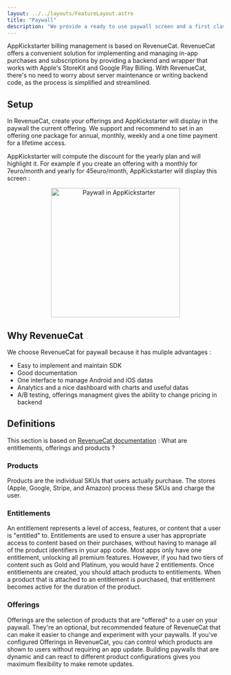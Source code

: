 ```yaml
---
layout: ../../layouts/FeatureLayout.astro
title: "Paywall"
description: "We provide a ready to use paywall screen and a first class RevenueCat integration"
---
```


AppKickstarter billing management is based on RevenueCat.
RevenueCat offers a convenient solution for implementing and managing in-app purchases and subscriptions by providing a backend and wrapper 
that works with Apple's StoreKit and Google Play Billing. 
With RevenueCat, there's no need to worry about server maintenance or writing backend code, as the process is simplified and streamlined.

## Setup

In RevenueCat, create your offerings and AppKickstarter will display in the paywall the current offering. 
We support and recommend to set in an offering one package for annual, monthly, weekly and a one time payment for a lifetime access.

AppKickstarter will compute the discount for the yearly plan and will highlight it. 
For example if you create an offering with a monthly for 7euro/month and yearly for 45euro/month, AppKickstarter will display this screen :
<p align="center"> 
 <img src="/images/paywall.jpeg" alt="Paywall in AppKickstarter" width="300" /> 
</p>

## Why RevenueCat

We choose RevenueCat for paywall because it has muliple advantages : 
- Easy to implement and maintain SDK
- Good documentation
- One interface to manage Android and iOS datas 
- Analytics and a nice dashboard with charts and useful datas
- A/B testing, offerings managment gives the ability to change pricing in backend

## Definitions

This section is based on [RevenueCat documentation](https://www.revenuecat.com/docs/entitlements) :
What are entitlements, offerings and products ?

### Products

Products are the individual SKUs that users actually purchase. The stores (Apple, Google, Stripe, and Amazon) process these SKUs and charge the user.

### Entitlements

An entitlement represents a level of access, features, or content that a user is "entitled" to.
Entitlements are used to ensure a user has appropriate access to content based on their purchases, without having to manage all of the product identifiers in your app code.
Most apps only have one entitlement, unlocking all premium features. However, if you had two tiers of content such as Gold and Platinum, you would have 2 entitlements.
Once entitlements are created, you should attach products to entitlements.
When a product that is attached to an entitlement is purchased, that entitlement becomes active for the duration of the product.

### Offerings

Offerings are the selection of products that are "offered" to a user on your paywall. They're an optional, but recommended feature of RevenueCat that can make it easier to change and experiment with your paywalls.
If you've configured Offerings in RevenueCat, you can control which products are shown to users without requiring an app update. Building paywalls that are dynamic and can react to different product configurations gives you maximum flexibility to make remote updates.
 